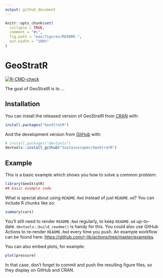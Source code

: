 ```yaml
---
output: github_document
---
```


<!-- README.md is generated from README.Rmd. Please edit that file -->

```r
knitr::opts_chunk$set(
  collapse = TRUE,
  comment = "#>",
  fig.path = "man/figures/README-",
  out.width = "100%"
)
```

# GeoStratR

<!-- badges: start -->
[![R-CMD-check](https://github.com/Sustainscapes/GeoStratR/workflows/R-CMD-check/badge.svg)](https://github.com/Sustainscapes/GeoStratR/actions)
<!-- badges: end -->

The goal of GeoStratR is to ...

## Installation

You can install the released version of GeoStratR from [CRAN](https://CRAN.R-project.org) with:

``` r
install.packages("GeoStratR")
```

And the development version from [GitHub](https://github.com/) with:

``` r
# install.packages("devtools")
devtools::install_github("Sustainscapes/GeoStratR")
```
## Example

This is a basic example which shows you how to solve a common problem:

```r
library(GeoStratR)
## basic example code
```

What is special about using `README.Rmd` instead of just `README.md`? You can include R chunks like so:

```r
summary(cars)
```

You'll still need to render `README.Rmd` regularly, to keep `README.md` up-to-date. `devtools::build_readme()` is handy for this. You could also use GitHub Actions to re-render `README.Rmd` every time you push. An example workflow can be found here: <https://github.com/r-lib/actions/tree/master/examples>.

You can also embed plots, for example:

```r
plot(pressure)
```

In that case, don't forget to commit and push the resulting figure files, so they display on GitHub and CRAN.

